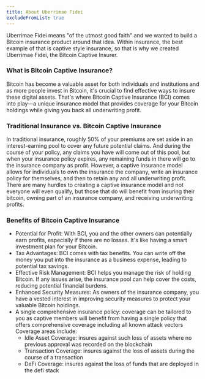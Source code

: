 ```yaml
---
title: About Uberrimae Fidei
excludeFromList: true
---
```


Uberrimae Fidei means "of the utmost good faith" and we wanted to build a Bitcoin insurance product around that idea.
Within insurance, the best example of that is captive style insurance, so that is why we created Uberrimae Fidei, the Bitcoin Captive Insurer. 

### What is Bitcoin Captive Insurance?

Bitcoin has become a valuable asset for both individuals and institutions and as more people invest
in Bitcoin, it's crucial to find effective ways to insure these digital assets. That's where
Bitcoin Captive Insurance (BCI) comes into play—a unique insurance model that provides coverage
for your Bitcoin holdings while giving you back all underwriting profit.

### Traditional Insurance vs. Bitcoin Captive Insurance

In traditional insurance, roughly 50% of your premiums are set aside in an interest-earning pool
to cover any future potential claims. And during the course of your policy, any claims you have
will come out of this pool, but when your insurance policy expires, any remaining funds in there
will go to the insurance company as profit.
However, a captive insurance model allows for individuals to own the insurance the company, write an 
insurance policy for themselves, and then to retain any and all underwriting profit. There are many 
hurdles to creating a captive insurance model and not everyone will even qualify, but those that do 
will benefit from insuring their bitcoin, owning part of an insurance company, and receiving underwriting 
profits.

### Benefits of Bitcoin Captive Insurance
- Potential for Profit: With BCI, you and the other owners can potentially earn profits, especially if there are no losses. It's like having a smart investment plan for your Bitcoin.
- Tax Advantages: BCI comes with tax benefits. You can write off the money you put into the insurance as a business expense, leading to potential tax savings.
- Effective Risk Management: BCI helps you manage the risk of holding Bitcoin. If any issues arise, the insurance pool can help cover the costs, reducing potential financial burdens.
- Enhanced Security Measures: As owners of the insurance company, you have a vested interest in improving security measures to protect your valuable Bitcoin holdings.
- A single comprehensive insurance policy: coverage can be tailored to you as captive members will benefit from having a single policy that offers comprehensive coverage including all known attack vectors  Coverage areas include:
    - Idle Asset Coverage: insures against such loss of assets where no previous approval was recorded on the blockchain
    - Transaction Coverage: insures against the loss of assets during the course of a transaction
    - DeFi Coverage: insures against the loss of funds that are deployed in the defi stack
